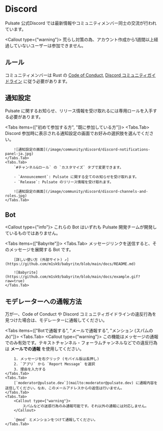 
# Discord

Pulsate 公式Discord では最新情報やコミュニティメンバー同士の交流が行われています。

<Cards>
    <Card title="Discord に参加する ↗" href="https://link.pulsate.dev/discord" />
</Cards>

<Callout type={"warning"}>
    荒らし対策の為、アカウント作成から1週間以上経過していないユーザーは参加できません。
</Callout>

## ルール

コミュニティメンバーは Rust の [Code of Conduct](https://www.rust-lang.org/ja/policies/code-of-conduct), [Discord コミュニティガイドライン](https://discord.com/guidelines) に従う必要があります。

## 通知設定

Pulsate に関するお知らせ、リリース情報を受け取れるには専用ロールを入手する必要があります。

<Tabs items={["初めて参加する方", "既に参加している方"]}>
    <Tabs.Tab>
        Discord 参加時に表示される通知設定の画面でお好みの選択肢を選んでください。

        ![通知設定の画面](/image/community/discord/discord-notifications-panel-ja.jpg)
    </Tabs.Tab>
    <Tabs.Tab>
        `#チャンネル&ロール` の `カスタマイズ` タブで変更できます。

        - `Announcement`: Pulsate に関する全てのお知らせを受け取れます。
        - `Release`: Pulsate のリリース情報を受け取れます。

        ![通知設定の画面](/image/community/discord/discord-channels-and-roles.jpg)
    </Tabs.Tab>
</Tabs>

## Bot

<Callout type={"info"}>
    これらの Bot はいずれも Pulsate 開発チームが開発しているものではありません。
</Callout>

<Tabs items={["Babyrite"]}>
    <Tabs.Tab>
        メッセージリンクを送信すると、そのメッセージを展開する Bot です。

        [詳しい使い方 (外部サイト) ↗](https://github.com/m1sk9/babyrite/blob/main/docs/README.md)

        ![Babyrite](https://github.com/m1sk9/babyrite/blob/main/docs/example.gif?raw=true)
    </Tabs.Tab>
</Tabs>


## モデレーターへの通報方法

万が一、Code of Conduct や Discord コミュニティガイドラインの違反行為を見つけた場合は、モデレーターに通報してください。

<Tabs items={["Botで通報する", "メールで通報する", "メンション (スパムのみ)"]}>
    <Tabs.Tab>
        <Callout type={"warning"}>
            この機能はメッセージの通報でのみ有効です。テキストチャンネル・フォーラムチャンネルなどでの違反行為は **メールでの通報** を使用してください。
        </Callout>

        1. メッセージを右クリック (モバイル版は長押し)
        2. `アプリ` から `Report Message` を選択
        3. 理由を入力する
    </Tabs.Tab>
    <Tabs.Tab>
        [`moderator@pulsate.dev`](mailto:moderator@pulsate.dev) に通報内容を送信してください。なお、このメールアドレスからの返信は行いません。
    </Tabs.Tab>
    <Tabs.Tab>
        <Callout type={"warning"}>
            スパムなどの迷惑行為のみ通報可能です。それ以外の通報には対応しません。
        </Callout>

        `@mod` とメンションをつけて通報してください。
    </Tabs.Tab>
</Tabs>
